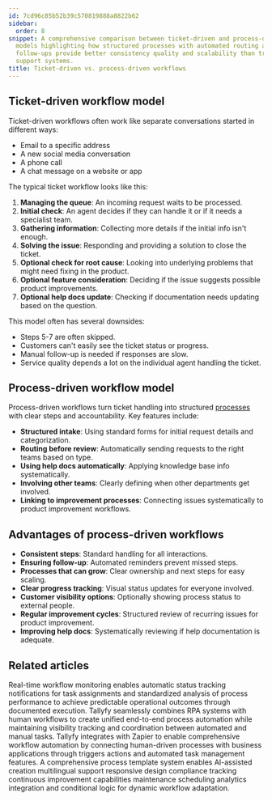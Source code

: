 ```yaml
---
id: 7cd96c85b52b39c570819888a8822b62
sidebar:
  order: 8
snippet: A comprehensive comparison between ticket-driven and process-driven workflow
  models highlighting how structured processes with automated routing and systematic
  follow-ups provide better consistency quality and scalability than traditional ticket-based
  support systems.
title: Ticket-driven vs. process-driven workflows
---
```


## Ticket-driven workflow model

Ticket-driven workflows often work like separate conversations started in different ways:

* Email to a specific address
* A new social media conversation
* A phone call
* A chat message on a website or app

The typical ticket workflow looks like this:

1. **Managing the queue**: An incoming request waits to be processed.
2. **Initial check**: An agent decides if they can handle it or if it needs a specialist team.
3. **Gathering information**: Collecting more details if the initial info isn't enough.
4. **Solving the issue**: Responding and providing a solution to close the ticket.
5. **Optional check for root cause**: Looking into underlying problems that might need fixing in the product.
6. **Optional feature consideration**: Deciding if the issue suggests possible product improvements.
7. **Optional help docs update**: Checking if documentation needs updating based on the question.

This model often has several downsides:

* Steps 5-7 are often skipped.
* Customers can't easily see the ticket status or progress.
* Manual follow-up is needed if responses are slow.
* Service quality depends a lot on the individual agent handling the ticket.

## Process-driven workflow model

Process-driven workflows turn ticket handling into structured [processes](/products/pro/tracking-and-tasks/processes/) with clear steps and accountability. Key features include:

* **Structured intake**: Using standard forms for initial request details and categorization.
* **Routing before review**: Automatically sending requests to the right teams based on type.
* **Using help docs automatically**: Applying knowledge base info systematically.
* **Involving other teams**: Clearly defining when other departments get involved.
* **Linking to improvement processes**: Connecting issues systematically to product improvement workflows.

## Advantages of process-driven workflows

* **Consistent steps**: Standard handling for all interactions.
* **Ensuring follow-up**: Automated reminders prevent missed steps.
* **Processes that can grow**: Clear ownership and next steps for easy scaling.
* **Clear progress tracking**: Visual status updates for everyone involved.
* **Customer visibility options**: Optionally showing process status to external people.
* **Regular improvement cycles**: Structured review of recurring issues for product improvement.
* **Improving help docs**: Systematically reviewing if help documentation is adequate.


## Related articles
<CardGrid>
<LinkTitleCard header="<b>Features > Real time status</b>" href="/products/pro/tutorials/features/real-time-status/" > Real-time workflow monitoring enables automatic status tracking notifications for task assignments and standardized analysis of process performance to achieve predictable operational outcomes through documented execution. </LinkTitleCard>
<LinkTitleCard header="<b>Open Api > Combining RPA systems and human operators</b>" href="/products/pro/integrations/open-api/how-does-tallyfy-combine-rpa-systems-and-human-operators/" > Tallyfy seamlessly combines RPA systems with human workflows to create unified end-to-end process automation while maintaining visibility tracking and coordination between automated and manual tasks. </LinkTitleCard>
<LinkTitleCard header="<b>Zapier > Tallyfy & Zapier</b>" href="/products/pro/integrations/middleware/zapier/how-can-i-improve-task-management-with-tallyfy/" > Tallyfy integrates with Zapier to enable comprehensive workflow automation by connecting human-driven processes with business applications through triggers actions and automated task management features. </LinkTitleCard>
<LinkTitleCard header="<b>Features > Explain it once</b>" href="/products/pro/tutorials/features/explain-it-once/" > A comprehensive process template system enables AI-assisted creation multilingual support responsive design compliance tracking continuous improvement capabilities maintenance scheduling analytics integration and conditional logic for dynamic workflow adaptation. </LinkTitleCard>
</CardGrid>